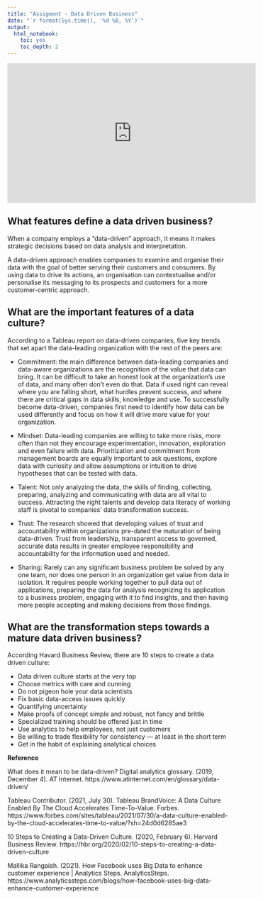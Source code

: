 ---
title: "Assigment - Data Driven Business"
date: "`r format(Sys.time(), '%d %B, %Y')`"
output:
  html_notebook:
    toc: yes
    toc_depth: 2
---


<iframe width="560" height="315" src="https://www.youtube.com/embed/JAO_3EvD3DY" title="YouTube video player" frameborder="0" allow="accelerometer; autoplay; clipboard-write; encrypted-media; gyroscope; picture-in-picture" allowfullscreen data-external="1"></iframe>

## What features define a data driven business?

When a company employs a “data-driven” approach, it means it makes strategic decisions based on data analysis and interpretation.

A data-driven approach enables companies to examine and organise their data with the goal of better serving their customers and consumers. By using data to drive its actions, an organisation can contextualise and/or personalise its messaging to its prospects and customers for a more customer-centric approach.


## What are the important features of a data culture?

According to a Tableau report on data-driven companies, five key trends that set apart the data-leading organization with the rest of the peers are:

  - Commitment: the main difference between data-leading companies and data-aware organizations are the recognition of the value that data can bring. It can be difficult to take an honest look at the organization's use of data, and many often don't even do that. Data if used right can reveal where you are falling short, what hurdles prevent success, and where there are critical gaps in data skills, knowledge and use. To successfully become data-driven, companies first need to identify how data can be used differently and focus on how it will drive more value for your organization.
  
  - Mindset: Data-leading companies are willing to take more risks, more often than not they encourage experimentation, innovation, exploration and even failure with data. Prioritization and commitment from management boards are equally important to ask questions, explore data with curiosity and allow assumptions or intuition to drive hypotheses that can be tested with data.
  
  - Talent: Not only analyzing the data, the skills of finding, collecting, preparing, analyzing and communicating with data are all vital to success. Attracting the right talents and develop data literacy of working staff is pivotal to companies' data transformation success.
  
  - Trust: The research showed that developing values of trust and accountability within organizations pre-dated the maturation of being data-driven. Trust from leadership, transparent access to governed, accurate data results in greater employee responsibility and accountability for the information used and needed.
  
  - Sharing: Rarely can any significant business problem be solved by any one team, nor does one person in an organization get value from data in isolation. It requires people working together to pull data out of applications, preparing the data for analysis recognizing its application to a business problem, engaging with it to find insights, and then having more people accepting and making decisions from those findings. 

## What are the transformation steps towards a mature data driven business?

According Havard Business Review, there are 10 steps to create a data driven culture:

  - Data driven culture starts at the very top
  - Choose metrics with care and cunning 
  - Do not pigeon hole your data scientists
  - Fix basic data-access issues quickly 
  - Quantifying uncertainty 
  - Make proofs of concept simple and robust, not fancy and brittle
  - Specialized training should be offered just in time
  - Use analytics to help employees, not just customers
  - Be willing to trade flexibility for consistency — at least in the short term
  - Get in the habit of explaining analytical choices
  
**Reference**

What does it mean to be data-driven? Digital analytics glossary. (2019, December 4). AT Internet. https://www.atinternet.com/en/glossary/data-driven/

Tableau Contributor. (2021, July 30). Tableau BrandVoice: A Data Culture Enabled By The Cloud Accelerates Time-To-Value. Forbes. https://www.forbes.com/sites/tableau/2021/07/30/a-data-culture-enabled-by-the-cloud-accelerates-time-to-value/?sh=24d0d6285ae3

10 Steps to Creating a Data-Driven Culture. (2020, February 6). Harvard Business Review. https://hbr.org/2020/02/10-steps-to-creating-a-data-driven-culture

Mallika Rangaiah. (2021). How Facebook uses Big Data to enhance customer experience | Analytics Steps. AnalyticsSteps. https://www.analyticssteps.com/blogs/how-facebook-uses-big-data-enhance-customer-experience

‌

‌


‌
